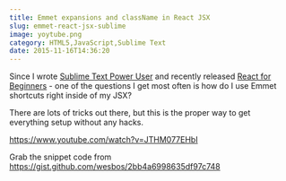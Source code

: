 ```yaml
---
title: Emmet expansions and className in React JSX
slug: emmet-react-jsx-sublime
image: yoytube.png
category: HTML5,JavaScript,Sublime Text
date: 2015-11-16T14:36:20
---
```


Since I wrote <a href="https://SublimeTextBook.com">Sublime Text Power User</a> and recently released <a href="https://ReactForBeginners.com">React for Beginners</a> - one of the questions I get most often is how do I use Emmet shortcuts right inside of my JSX?

There are lots of tricks out there, but this is the proper way to get everything setup without any hacks.

https://www.youtube.com/watch?v=JTHM077EHbI

Grab the snippet code from <a href="https://gist.github.com/wesbos/2bb4a6998635df97c748">https://gist.github.com/wesbos/2bb4a6998635df97c748</a>